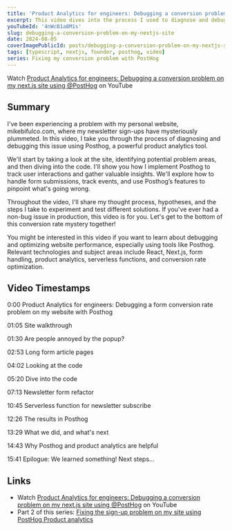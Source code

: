 ```yaml
---
title: 'Product Analytics for engineers: Debugging a conversion problem on my next.js site'
excerpt: This video dives into the process I used to diagnose and debug a conversion problem on my personal website using Posthog, a powerful product analytics tool.
youTubeId: '4nWcB1a8M1s'
slug: debugging-a-conversion-problem-on-my-nextjs-site
date: 2024-08-05
coverImagePublicId: posts/debugging-a-conversion-problem-on-my-nextjs-site/cover
tags: [typescript, nextjs, founder, posthog, video]
series: Fixing my conversion problem with PostHog
---
```


Watch [Product Analytics for engineers: Debugging a conversion problem on my next.js site using @PostHog](https://youtu.be/4nWcB1a8M1s) on YouTube

## Summary

I've been experiencing a problem with my personal website, mikebifulco.com, where my newsletter sign-ups have mysteriously plummeted. In this video, I take you through the process of diagnosing and debugging this issue using Posthog, a powerful product analytics tool.

We'll start by taking a look at the site, identifying potential problem areas, and then diving into the code. I'll show you how I implement Posthog to track user interactions and gather valuable insights. We'll explore how to handle form submissions, track events, and use Posthog’s features to pinpoint what's going wrong.

Throughout the video, I'll share my thought process, hypotheses, and the steps I take to experiment and test different solutions. If you've ever had a non-bug issue in production, this video is for you. Let's get to the bottom of this conversion rate mystery together!

You might be interested in this video if you want to learn about debugging and optimizing website performance, especially using tools like Posthog. Relevant technologies and subject areas include React, Next.js, form handling, product analytics, serverless functions, and conversion rate optimization.

## Video Timestamps

0:00 Product Analytics for engineers: Debugging a form conversion rate problem on my website with Posthog

01:05 Site walkthrough

01:30 Are people annoyed by the popup?

02:53 Long form article pages

04:02 Looking at the code

05:20 Dive into the code

07:13 Newsletter form refactor

10:45 Serverless function for newsletter subscribe

12:26 The results in Posthog

13:29 What we did, and what's next

14:43 Why Posthog and product analytics are helpful

15:41 Epilogue: We learned something! Next steps...

## Links

- Watch [Product Analytics for engineers: Debugging a conversion problem on my next.js site using @PostHog](https://youtu.be/4nWcB1a8M1s) on YouTube
- Part 2 of this series: [Fixing the sign-up problem on my site using PostHog Product analytics](/posts/fixing-my-conversion-problem)
